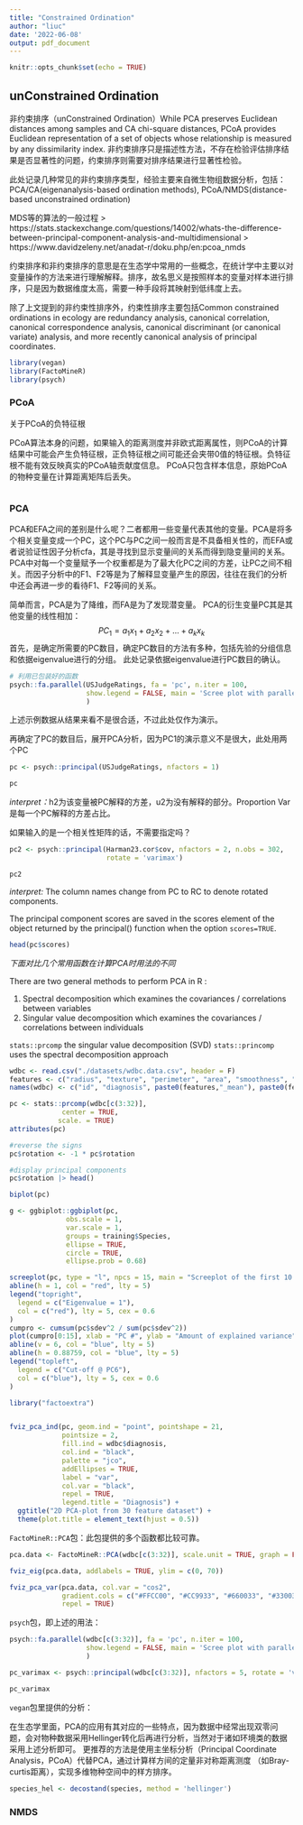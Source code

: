 ```yaml
---
title: "Constrained Ordination"
author: "liuc"
date: '2022-06-08'
output: pdf_document
---
```


```r
knitr::opts_chunk$set(echo = TRUE)
```

## unConstrained Ordination

非约束排序（unConstrained Ordination）While PCA preserves Euclidean distances among samples and CA chi-square distances, PCoA provides Euclidean representation of a set of objects whose relationship is measured by any dissimilarity index.
非约束排序只是描述性方法，不存在检验评估排序结果是否显著性的问题，约束排序则需要对排序结果进行显著性检验。


此处记录几种常见的非约束排序类型，经验主要来自微生物组数据分析，包括：PCA/CA(eigenanalysis-based ordination methods), PCoA/NMDS(distance-based unconstrained ordination)

MDS等的算法的一般过程
> https://stats.stackexchange.com/questions/14002/whats-the-difference-between-principal-component-analysis-and-multidimensional
> https://www.davidzeleny.net/anadat-r/doku.php/en:pcoa_nmds


约束排序和非约束排序的意思是在生态学中常用的一些概念，在统计学中主要以对变量操作的方法来进行理解解释。排序，故名思义是按照样本的变量对样本进行排序，只是因为数据维度太高，需要一种手段将其映射到低纬度上去。


除了上文提到的非约束性排序外，约束性排序主要包括Common constrained ordinations in ecology are redundancy analysis, canonical correlation, canonical correspondence analysis, canonical discriminant (or canonical variate) analysis, and more recently canonical analysis of principal coordinates.



```r
library(vegan)
library(FactoMineR)
library(psych)
```



### PCoA


关于PCoA的负特征根

PCoA算法本身的问题，如果输入的距离测度并非欧式距离属性，则PCoA的计算结果中可能会产生负特征根，正负特征根之间可能还会夹带0值的特征根。负特征根不能有效反映真实的PCoA轴贡献度信息。
PCoA只包含样本信息，原始PCoA的物种变量在计算距离矩阵后丢失。



```r

```


### PCA

PCA和EFA之间的差别是什么呢？二者都用一些变量代表其他的变量。PCA是将多个相关变量变成一个PC，这个PC与PC之间一般而言是不具备相关性的，而EFA或者说验证性因子分析cfa，其是寻找到显示变量间的关系而得到隐变量间的关系。PCA中对每一个变量赋予一个权重都是为了最大化PC之间的方差，让PC之间不相关。而因子分析中的F1、F2等是为了解释显变量产生的原因，往往在我们的分析中还会再进一步的看待F1、F2等间的关系。

简单而言，PCA是为了降维，而FA是为了发现潜变量。
PCA的衍生变量PC其是其他变量的线性相加：
$$PC_1=a_1x_1 + a_2x_2 + ...+a_kx_k$$
首先，是确定所需要的PC数目，确定PC数目的方法有多种，包括先验的分组信息和依据eigenvalue进行的分组。
此处记录依据eigenvalue进行PC数目的确认。

```r
# 利用已包装好的函数
psych::fa.parallel(USJudgeRatings, fa = 'pc', n.iter = 100, 
                   show.legend = FALSE, main = 'Scree plot with parallel analysis'
                   )
```
上述示例数据从结果来看不是很合适，不过此处仅作为演示。


再确定了PC的数目后，展开PCA分析，因为PC1的演示意义不是很大，此处用两个PC
```r
pc <- psych::principal(USJudgeRatings, nfactors = 1)

pc
```
*interpret：*h2为该变量被PC解释的方差，u2为没有解释的部分。Proportion Var是每一个PC解释的方差占比。


如果输入的是一个相关性矩阵的话，不需要指定吗？
```r
pc2 <- psych::principal(Harman23.cor$cov, nfactors = 2, n.obs = 302, 
                        rotate = 'varimax')

pc2
```

*interpret: * The column names change from PC to RC to denote rotated components.


The principal component scores are saved in the scores element of the object returned by the principal() function when the option `scores=TRUE`.
```r
head(pc$scores)
```



*下面对比几个常用函数在计算PCA时用法的不同*

There are two general methods to perform PCA in R :

1. Spectral decomposition which examines the covariances / correlations between variables
2. Singular value decomposition which examines the covariances / correlations between individuals

`stats::prcomp` the singular value decomposition (SVD)
`stats::princomp` uses the spectral decomposition approach

```r
wdbc <- read.csv("./datasets/wdbc.data.csv", header = F)
features <- c("radius", "texture", "perimeter", "area", "smoothness", "compactness", "concavity", "concave_points", "symmetry", "fractal_dimension")
names(wdbc) <- c("id", "diagnosis", paste0(features,"_mean"), paste0(features,"_se"), paste0(features,"_worst"))
```


```r
pc <- stats::prcomp(wdbc[c(3:32)],
             center = TRUE,
            scale. = TRUE)
attributes(pc)

#reverse the signs
pc$rotation <- -1 * pc$rotation

#display principal components
pc$rotation |> head()

```

```r
biplot(pc)
```


```r
g <- ggbiplot::ggbiplot(pc,
              obs.scale = 1,
              var.scale = 1,
              groups = training$Species,
              ellipse = TRUE,
              circle = TRUE,
              ellipse.prob = 0.68)
```

```r
screeplot(pc, type = "l", npcs = 15, main = "Screeplot of the first 10 PCs")
abline(h = 1, col = "red", lty = 5)
legend("topright",
  legend = c("Eigenvalue = 1"),
  col = c("red"), lty = 5, cex = 0.6
)
cumpro <- cumsum(pc$sdev^2 / sum(pc$sdev^2))
plot(cumpro[0:15], xlab = "PC #", ylab = "Amount of explained variance", main = "Cumulative variance plot")
abline(v = 6, col = "blue", lty = 5)
abline(h = 0.88759, col = "blue", lty = 5)
legend("topleft",
  legend = c("Cut-off @ PC6"),
  col = c("blue"), lty = 5, cex = 0.6
)
```
```r
library("factoextra")


fviz_pca_ind(pc, geom.ind = "point", pointshape = 21, 
             pointsize = 2, 
             fill.ind = wdbc$diagnosis, 
             col.ind = "black", 
             palette = "jco", 
             addEllipses = TRUE,
             label = "var",
             col.var = "black",
             repel = TRUE,
             legend.title = "Diagnosis") +
  ggtitle("2D PCA-plot from 30 feature dataset") +
  theme(plot.title = element_text(hjust = 0.5))
```



`FactoMineR::PCA`包：此包提供的多个函数都比较可靠。

```r
pca.data <- FactoMineR::PCA(wdbc[c(3:32)], scale.unit = TRUE, graph = FALSE)
```

```r
fviz_eig(pca.data, addlabels = TRUE, ylim = c(0, 70))

fviz_pca_var(pca.data, col.var = "cos2",
             gradient.cols = c("#FFCC00", "#CC9933", "#660033", "#330033"),
             repel = TRUE) 
```

`psych`包，即上述的用法：

```r
psych::fa.parallel(wdbc[c(3:32)], fa = 'pc', n.iter = 100, 
                   show.legend = FALSE, main = 'Scree plot with parallel analysis'
                   )
```
```r
pc_varimax <- psych::principal(wdbc[c(3:32)], nfactors = 5, rotate = 'varimax')

pc_varimax
```




`vegan`包里提供的分析：

在生态学里面，PCA的应用有其对应的一些特点，因为数据中经常出现双零问题，会对物种数据采用Hellinger转化后再进行分析，当然对于诸如环境类的数据采用上述分析即可。
更推荐的方法是使用主坐标分析（Principal Coordinate Analysis，PCoA）代替PCA，通过计算样方间的定量非对称距离测度 （如Bray-curtis距离），实现多维物种空间中的样方排序。

```r
species_hel <- decostand(species, method = 'hellinger')
```




### NMDS


```r

```







